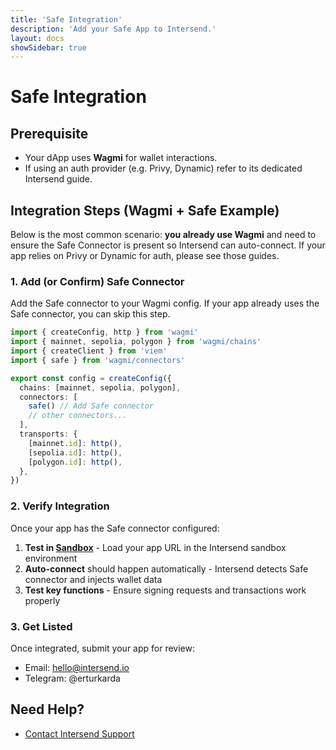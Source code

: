 ```yaml
---
title: 'Safe Integration'
description: 'Add your Safe App to Intersend.'
layout: docs
showSidebar: true
---
```


# Safe Integration

## Prerequisite

- Your dApp uses **Wagmi** for wallet interactions.
- If using an auth provider (e.g. Privy, Dynamic) refer to its dedicated Intersend guide.

## Integration Steps (Wagmi + Safe Example)

Below is the most common scenario: **you already use Wagmi** and need to ensure the Safe Connector is present so Intersend can auto-connect. If your app relies on Privy or Dynamic for auth, please see those guides.

### 1. Add (or Confirm) Safe Connector

Add the Safe connector to your Wagmi config. If your app already uses the Safe connector, you can skip this step.

```ts
import { createConfig, http } from 'wagmi'
import { mainnet, sepolia, polygon } from 'wagmi/chains'
import { createClient } from 'viem'
import { safe } from 'wagmi/connectors'

export const config = createConfig({
  chains: [mainnet, sepolia, polygon],
  connectors: [
    safe() // Add Safe connector
    // other connectors...
  ],
  transports: {
    [mainnet.id]: http(),
    [sepolia.id]: http(),
    [polygon.id]: http(),
  },
})
```

### 2. Verify Integration

Once your app has the Safe connector configured:

1. **Test in [Sandbox](https://app.intersend.io/apps/sandbox)** - Load your app URL in the Intersend sandbox environment
2. **Auto-connect** should happen automatically - Intersend detects Safe connector and injects wallet data
3. **Test key functions** - Ensure signing requests and transactions work properly

### 3. Get Listed

Once integrated, submit your app for review:
- Email: hello@intersend.io
- Telegram: @erturkarda

## Need Help?

- [Contact Intersend Support](mailto:hello@intersend.io)
